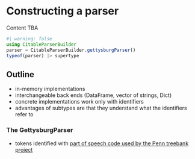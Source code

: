 # Constructing a parser


::: {.callout-caution}
Content TBA
:::

```julia
#| warning: false
using CitableParserBuilder
parser = CitableParserBuilder.gettysburgParser()
typeof(parser) |> supertype
```


## Outline

- in-memory implementations
- interchangeable back ends (DataFrame, vector of strings, Dict)
- concrete implementations work only with identifiers
- advantages of subtypes are that they understand what the identifiers refer to

### The GettysburgParser


- tokens identified with [part of speech code used by the Penn treebank project](https://www.ling.upenn.edu/courses/Fall_2003/ling001/penn_treebank_pos.html)
